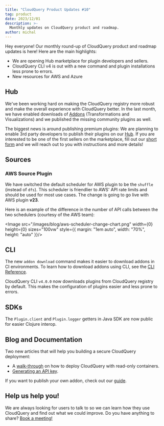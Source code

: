 ```yaml
---
title: "CloudQuery Product Updates #10"
tag: product
date: 2023/12/01
description: >-
  Monthly updates on CloudQuery product and roadmap.
author: michal
---
```



<BlogHeader/>

Hey everyone! Our monthly round-up of CloudQuery product and roadmap updates is here! Here are the main highlights:

- We are opening Hub marketplace for plugin developers and sellers.
- CloudQuery CLI v4 is out with a new command and plugin installations less prone to errors.
- New resources for AWS and Azure


## Hub

We've been working hard on making the CloudQuery registry more robust and make the overall experience with CloudQuery better. In the last month, we have enabled downloads of [Addons](https://cql.ink/3T1Jkdz) (Transformations and Visualizations) and we published the missing community plugins as well.

The biggest news is around publishing premium plugins: We are planning to enable 3rd party developers to publish their plugins on our [Hub](https://cql.ink/3SZww7s). If you are interested to be one of the first sellers on the marketplace, fill out our [short form](https://cql.ink/49U9ViN) and we will reach out to you with instructions and more details!

## Sources

### AWS Source Plugin

We have switched the default scheduler for AWS plugin to be the `shuffle` (instead of `dfs`). This scheduler is friendlier to AWS' API rate limits and should be used for most use cases. The change is going to go live with AWS plugin **v23**.

Here is an example of the difference in the number of API calls between the two schedulers (courtesy of the AWS team):

<Image src="/images/blog/aws-scheduler-change-chart.png" width={0}
  height={0}
  sizes="100vw"
  style={{ margin: "1em auto", width: "70%", height: "auto" }}/>

## CLI

The new `addon download` command makes it easier to download addons in CI environments. To learn how to download addons using CLI, see the [CLI Reference](https://cql.ink/3T3GV22).

CloudQuery CLI `v4.0.0` now downloads plugins from CloudQuery registry by default. This makes the configuration of plugins easier and less prone to errors.

## SDKs

The `Plugin.client` and `Plugin.logger` getters in Java SDK are now public for easier Clojure interop.

## Blog and Documentation

Two new articles that will help you building a secure CloudQuery deployment:

- A [walk-through](https://cql.ink/47xJAWh) on how to deploy CloudQuery with read-only containers.
- [Generating an API key](https://cql.ink/47sZv8a).

If you want to publish your own addon, check out our [guide](https://cql.ink/3R70sfE).

## Help us help you!

We are always looking for users to talk to so we can learn how they use CloudQuery and find out what we could improve. Do you have anything to share? [Book a meeting!](https://cql.ink/3R2lziW)
